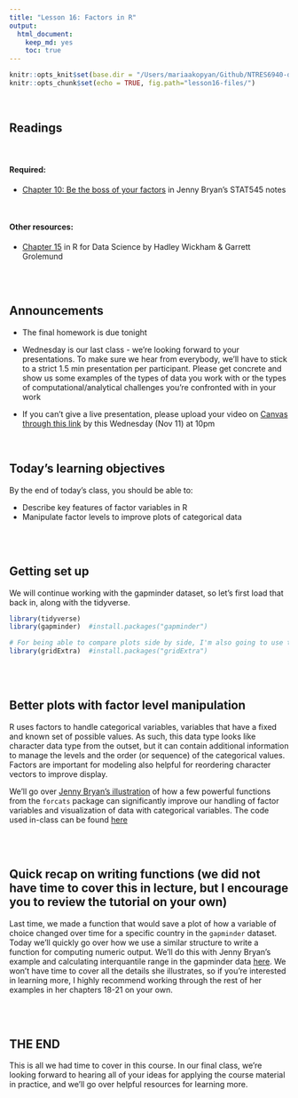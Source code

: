 ```yaml
---
title: "Lesson 16: Factors in R"
output: 
  html_document:
    keep_md: yes 
    toc: true
---
```

  
```r
knitr::opts_knit$set(base.dir = "/Users/mariaakopyan/Github/NTRES6940-data-science/docs")
knitr::opts_chunk$set(echo = TRUE, fig.path="lesson16-files/")
```

<br>

## Readings

<br>

#### Required: 

* [Chapter 10: Be the boss of your factors](https://stat545.com/factors-boss.html) in Jenny Bryan's STAT545 notes


<br>

#### Other resources:

* [Chapter 15](https://r4ds.had.co.nz/factors.html) in R for Data Science by Hadley Wickham & Garrett Grolemund

<br>
<br>

## Announcements
* The final homework is due tonight

* Wednesday is our last class - we're looking forward to your presentations. To make sure we hear from everybody, we'll have to stick to a strict 1.5 min presentation per participant. Please get concrete and show us some examples of the types of data you work with or the types of computational/analytical challenges you're confronted with in your work

* If you can't give a live presentation, please upload your video on [Canvas through this link](https://canvas.cornell.edu/courses/21578/assignments/174563) by this Wednesday (Nov 11) at 10pm

<br>

## Today's learning objectives
By the end of today's class, you should be able to:

* Describe key features of factor variables in R
* Manipulate factor levels to improve plots of categorical data

<br>
<br>

## Getting set up
We will continue working with the gapminder dataset, so let's first load that back in, along with the tidyverse.

```r

library(tidyverse)
library(gapminder)  #install.packages("gapminder")

# For being able to compare plots side by side, I'm also going to use the gridExtra package today
library(gridExtra)  #install.packages("gridExtra")

```

<br>
<br>


## Better plots with factor level manipulation 

R uses factors to handle categorical variables, variables that have a fixed and known set of possible values. As such, this data type looks like character data type from the outset, but it can contain additional information to manage the levels and the order (or sequence) of the categorical values. Factors are important for modeling also helpful for reordering character vectors to improve display. 

We'll go over [Jenny Bryan's illustration](https://stat545.com/factors-boss.html) of how a few powerful functions from the `forcats` package can significantly improve our handling of factor variables and visualization of data with categorical variables. The code used in-class can be found [here]()

<br>
<br>

## Quick recap on writing functions (we did not have time to cover this in lecture, but I encourage you to review the tutorial on your own)

Last time, we made a function that would save a plot of how a variable of choice changed over time for a specific country in the `gapminder` dataset. Today we'll quickly go over how we use a similar structure to write a function for computing numeric output. We'll do this with Jenny Bryan's example and calculating interquantile range in the gapminder data [here](https://stat545.com/functions-part1.html). We won't have time to cover all the details she illustrates, so if you're interested in learning more, I highly recommend working through the rest of her examples in her chapters 18-21 on your own.

<br>
<br>


## THE END
This is all we had time to cover in this course. In our final class, we're looking forward to hearing all of your ideas for applying the course material in practice, and we'll go over helpful resources for learning more.
